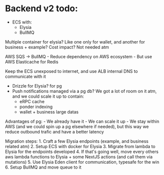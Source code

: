 # Backend v2 todo:

 - ECS with:
    - Elysia
    - BullMQ

Multiple container for elysia? Like one only for wallet, and another for business + example? Cost impact? Not needed atm

AWS SQS -> BullMQ
    - Reduce dependency on AWS ecosystem
    - But use AWS Elasticache for Redis

Keep the ECS unexposed to internet, and use ALB internal DNS to communicate with it

- Drizzle for Elysia? for pg
- Push notifications managed via a pg db? We got a lot of room on it atm, and we could scale it up to contain:
    - eRPC cache
    - ponder indexing
    - wallet + business large datas

Advantages of pg:
    - We already have it
    - We can scale it up
    - We stay within AWS (and we could spin up a pg elsewhere if needed), but this way we reduce outbound trafic and have a better latency

Migration steps:
    1. Craft a few Elysia endpoints (example, and business related atm)
    2. Setup ECS with docker for Elysia
    3. Migrate from lambda to Elysia for the endpoints developed
    4. If that's going well, move every others aws lambda functions to Elysia + some NextJS actions (and call them via mutations)
    5. Use Elysia Eden client for communication, typesafe for the win
    6. Setup BullMQ and move queue to it